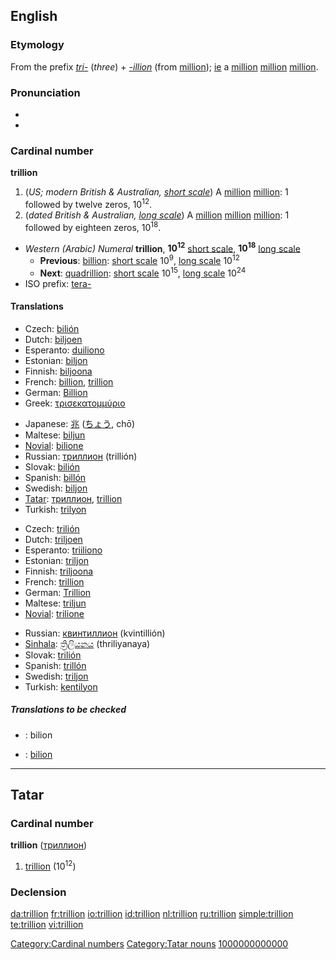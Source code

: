 {{see|Trillion}}
==English==
{{wikipedia|Long and short scales}}

===Etymology===
From the prefix ''[[tri-]]'' (''three'') + ''[[-illion]]'' (from [[million]]); [[ie]] a [[million]] [[million]] [[million]].

===Pronunciation===
* {{audio|en-us-trillion.ogg|Audio (US)}}
* {{rhymes|ɪljən}}

===Cardinal number===
'''trillion'''

# (''US; modern British & Australian, [[w:Long and short scales|short scale]]'') A [[million]] [[million]]: 1 followed by twelve zeros, 10<sup>12</sup>.
# (''dated British & Australian, [[w:Long and short scales|long scale]]'') A [[million]] [[million]] [[million]]: 1 followed by eighteen zeros, 10<sup>18</sup>.

* ''Western (Arabic) Numeral'' '''trillion''', '''10<sup>12</sup>''' [[w:Long and short scales|short scale]], '''10<sup>18</sup>''' [[w:Long and short scales|long scale]]
** '''Previous''': [[billion]]: [[w:Long and short scales|short scale]] 10<sup>9</sup>, [[w:Long and short scales|long scale]] 10<sup>12</sup>
** '''Next''': [[quadrillion]]: [[w:Long and short scales|short scale]] 10<sup>15</sup>, [[w:Long and short scales|long scale]] 10<sup>24</sup>
* ISO prefix: [[tera-]]

====Translations====
{{trans-top|a million million, 10<sup>12</sup>}}
* Czech: [[bilión]] {{m}}
* Dutch: [[biljoen]]
* Esperanto: [[duiliono]]
* Estonian: [[biljon]]
* Finnish: [[biljoona]]
* French: [[billion]], [[trillion#French|trillion]]
* German: [[Billion]]
* Greek: [[τρισεκατομμύριο]] {{n}}
{{trans-mid}}
* Japanese: [[兆]] ([[ちょう]], chō)
* Maltese: [[biljun]]
* [[Novial]]: [[bilione]]
* Russian: [[триллион]] (trillión) {{m}}
* Slovak: [[bilión]] {{m}}
* Spanish: [[billón]] {{m}}
* Swedish: [[biljon]] {{c}}
* [[Tatar]]: [[триллион#Tatar|триллион]], [[trillion#Tatar|trillion]]
* Turkish: [[trilyon]]
{{trans-bottom}}

{{trans-top|a million million million, 10<sup>18</sup>}}
* Czech: [[trilión]] {{m}}
* Dutch: [[triljoen]]
* Esperanto: [[triiliono]]
* Estonian: [[triljon]]
* Finnish: [[triljoona]]
* French: [[trillion#French|trillion]]
* German: [[Trillion]]
* Maltese: [[triljun]]
* [[Novial]]: [[trilione]]
{{trans-mid}}
* Russian: [[квинтиллион]] (kvintillión) {{m}}
* [[Sinhala]]: [[ත්‍රිලියනය]] (thriliyanaya)
* Slovak: [[trilión]] {{m}}
* Spanish: [[trillón]] {{m}}
* Swedish: [[triljon]] {{c}}
* Turkish: [[kentilyon]]
{{trans-bottom}}

=====Translations to be checked=====
{{checktrans}}
* {{ttbc|Bosnian}}: bilion {{m}}
* {{ttbc|Romanian}}: [[bilion]] {{n}}

----

==Tatar==

===Cardinal number===
'''trillion''' ([[триллион]])

# {{cardinal|lang=tt}} [[trillion]] (10<sup>12</sup>)

===Declension===
{{crh-latin-noun|nıñ|ga|nı|da|nan}}

[[Category:Cardinal numbers]]
[[Category:Tatar nouns]]
[[Category:tt:Cardinal numbers|1000000000000]]

[[da:trillion]]
[[fr:trillion]]
[[io:trillion]]
[[id:trillion]]
[[nl:trillion]]
[[ru:trillion]]
[[simple:trillion]]
[[te:trillion]]
[[vi:trillion]]
